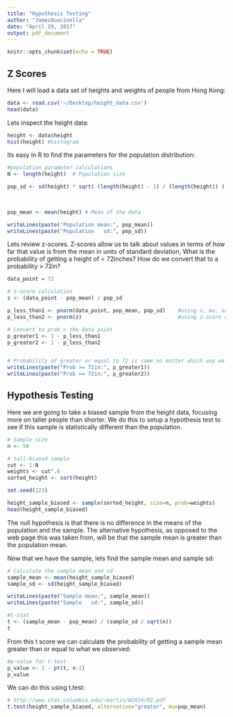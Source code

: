 ```yaml
---
title: "Hypothesis Testing"
author: "JamesQuacinella"
date: "April 19, 2017"
output: pdf_document
---
```


```r
knitr::opts_chunk$set(echo = TRUE)
```

## Z Scores

Here I will load a data set of heights and weights of people from Hong Kong:

```r
data <- read.csv('~/Desktop/height_data.csv')
head(data)
```

Lets inspect the height data:

```r
height <- data$height
hist(height) #histogram
```

Its easy in R to find the parameters for the population distribution:

```r
#population parameter calculations
N <- length(height)  # Population size

pop_sd <- sd(height) * sqrt( (length(height) - 1) / (length(height)) )   # Why this correction? sd in R calculates a
                                                                         # a sample sd, which has n-1 in the denom. 
                                                                         # Bessel's correction. Advanced

pop_mean <- mean(height) # Mean of the data

writeLines(paste("Population mean:", pop_mean))
writeLines(paste("Population   sd:", pop_sd))
```


Lets review z-scores. Z-scores allow us to talk about values in terms of how far that value is from the mean in units of standard deviation, What is the probability of getting a height of < 72inches? How do we convert that to a probability > 72in?

```r
data_point = 72

# z-score calculation
z <- (data_point - pop_mean) / pop_sd

p_less_than1 <- pnorm(data_point, pop_mean, pop_sd)    #using x, mu, and sigma
p_less_than2 <- pnorm(z)                               #using z-score of 2.107

# Convert to prob > the data point
p_greater1 <- 1 - p_less_than1
p_greater2 <- 1 - p_less_than2


# Probability of greater or equal to 72 is same no matter which way we calculate
writeLines(paste("Prob >= 72in:", p_greater1))
writeLines(paste("Prob >= 72in:", p_greater2))
```


## Hypothesis Testing

Here we are going to take a biased sample from the height data, focusing more on taller people than shorter. We do this to setup a hypothesis test to see if this sample is statistically different than the population.

```r
# Sample size
n <- 50

# tall-biased sample
cut <- 1:N
weights <- cut^.6
sorted_height <- sort(height)

set.seed(123)

height_sample_biased <- sample(sorted_height, size=n, prob=weights)
head(height_sample_biased)
```

The null hypothesis is that there is no difference in the means of the population and the sample. The alternative hypothesis, as opposed to the web page this was taken from, will be that the sample mean is greater than the population mean. 

Now that we have the sample, lets find the sample mean and sample sd:


```r
# Calculate the sample mean and sd
sample_mean <- mean(height_sample_biased)
sample_sd <- sd(height_sample_biased)

writeLines(paste("Sample mean:", sample_mean))
writeLines(paste("Sample   sd:", sample_sd))
```


```r
#t-stat
t <- (sample_mean - pop_mean) / (sample_sd / sqrt(n))
t
```

From this t score we can calculate the probability of getting a sample mean greater than or equal to what we observed:

```r
#p-value for t-test
p_value <- 1 - pt(t, n-1)
p_value
```

We can do this using t.test:

```r
# http://www.stat.columbia.edu/~martin/W2024/R2.pdf
t.test(height_sample_biased, alternative="greater", mu=pop_mean)
```